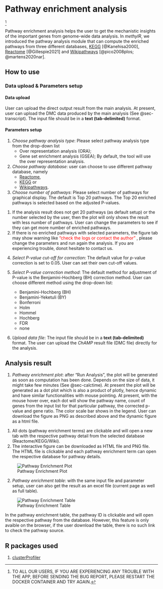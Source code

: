 # Pathway enrichment analysis {#sec-pathway}
^[TO ALL OUR USERS, IF YOU ARE EXPERIENCING ANY TROUBLE WITH THE APP, BEFORE SENDING THE BUG REPORT, PLEASE RESTART THE DOCKER CONTAINER AND TRY AGAIN.]

Pathway enrichment analysis helps the user to get the mechanistic insights of the important genes from genome-wide data analysis. In *methylR*, we introduced the pathway analysis module that can compute the enriched pathways from three different databases, [KEGG](https://www.genome.jp/kegg/) [@Kanehisa2000], [Reactome](https://reactome.org/) [@Gillespie2021] and [Wikipathways](https://www.wikipathways.org/) [@pico2008plos; @martens2020nar].

## How to use

### Data upload & Parameters setup
#### Data upload
User can upload the direct output result from the main analysis. At present, user can upload the DMC data produced by the main analysis (See @sec-transcript). The input file should be in a **text (tab-delimited)** format.

#### Parameters setup

1. *Choose pathway analysis type*: Please select pathway analysis type from the drop-down list
    - Over representation analysis (ORA);
    - Gene set enrichment analysis (GSEA);
    By default, the tool will use the over representation analysis.

2. *Choose pathway database*: user can choose to use different pathway database, namely 
    - [Reactome](https://reactome.org/), 
    - [KEGG](https://www.genome.jp/kegg/) or 
    - [Wikipathways](https://www.wikipathways.org/).

3. *Choose number of pathways*: Please select number of pathways for graphical display. The default is Top 20 pathways. The Top 20 enriched pathways is selected based on the adjusted P-values.

::: {.callout-tip}
1. If the analysis result does not get 20 pathways (as default setup) or the number selected by the user, then the plot will only shows the result with less number of pathways. User can change the parameters to see if they can get more number of enriched pathways.
2. If there is no enriched pathways with selected parameters, the figure tab may show warning like ["check the logs or contact the author"]{style="color: red;"} \textcolor{red}{check the logs or contact the author}, please change the parameters and run again the analysis. If you are experiencing trouble, donot hesitate to contact us.
:::

4. *Select P-value cut-off for correction*: The default value for *p*-value correction is set to 0.05. User can set their own cut-off values.

5. *Select P-value correction method*: The default method for adjustment of P-value is the Benjamini-Hochberg (BH) correction method. User can choose different method using the drop-down list:
    - Benjamini-Hochberg (BH)
    - Benjamini-Yeketuli (BY)
    - Bonferroni
    - Holm
    - Hommel
    - Hochberg
    - FDR
    - none

6. *Upload data file*: The input file should be in a **text (tab-delimited)** format. The user can upload the *ChAMP* result file (DMC file) directly for the analysis.

## Analysis result
1. *Pathway enrichment plot*: after "Run Analysis", the plot will be generated as soon as computation has been done. Depends on the size of data, it might take few minutes (See @sec-calctime). At present the plot will be generated as a dot plot which is also a product of plotly, hence dynamic and have similar functionalities with mouse pointing. At present, with the mouse hover over, each dot will show the pathway name, count of genes from the input list for that particular pathway, the corrected p-value and gene ratio. The color scale bar shows in the legend. User can download the figure as PNG as described above and the dynamic figure as a html file. \

::: {.callout-note}
1. All dots (pathway enrichment terms) are clickable and will open a new tab with the respective pathway detail from the selected database (Reactome/KEGG/Wiki). 
2. The interactive figure can be downloaded as HTML file and PNG file. The HTML file is clickable and each pathway enrichment term can open the respective database for pathway details.
:::

![Pathway Enrichment Plot](_images/Pathway-Enrichment.png)

2. *Pathway enrichment table*: with the same input file and parameter setup, user can also get the result as an excel file (current page as well as full table). \

![Pathway Enrichment Table](_images/PathEnrichTable1.png)

::: {.callout-warning}
In the pathway enrichment table, the pathway ID is clickable and will open the respective pathway from the database. However, this feature is only avaible on the browser, if the user download the table, there is no such link to check the pathway source.
:::

## R packages used
1. [clusterProfiler](https://bioconductor.org/packages/release/bioc/vignettes/clusterProfiler/inst/doc/clusterProfiler.html)
